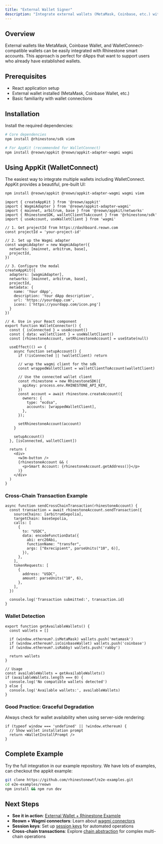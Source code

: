 ```yaml
---
title: "External Wallet Signer"
description: "Integrate external wallets (MetaMask, Coinbase, etc.) with Rhinestone smart accounts."
---
```


## Overview

External wallets like MetaMask, Coinbase Wallet, and WalletConnect-compatible wallets can be easily integrated with Rhinestone smart accounts. This approach is perfect for dApps that want to support users who already have established wallets.

## Prerequisites

- React application setup  
- External wallet installed (MetaMask, Coinbase Wallet, etc.)
- Basic familiarity with wallet connections

## Installation

Install the required dependencies:

```bash
# Core dependencies
npm install @rhinestone/sdk viem

# For AppKit (recommended for WalletConnect)
npm install @reown/appkit @reown/appkit-adapter-wagmi wagmi
```

## Using AppKit (WalletConnect)

The easiest way to integrate multiple wallets including WalletConnect. AppKit provides a beautiful, pre-built UI:

```bash
npm install @reown/appkit @reown/appkit-adapter-wagmi wagmi viem
```

```tsx
import { createAppKit } from '@reown/appkit'
import { WagmiAdapter } from '@reown/appkit-adapter-wagmi'
import { mainnet, arbitrum, base } from '@reown/appkit/networks'
import { RhinestoneSDK, walletClientToAccount } from '@rhinestone/sdk'
import { useAccount, useWalletClient } from 'wagmi'

// 1. Get projectId from https://dashboard.reown.com
const projectId = 'your-project-id'

// 2. Set up the Wagmi adapter
const wagmiAdapter = new WagmiAdapter({
  networks: [mainnet, arbitrum, base],
  projectId,
})

// 3. Configure the modal
createAppKit({
  adapters: [wagmiAdapter],
  networks: [mainnet, arbitrum, base],
  projectId,
  metadata: {
    name: 'Your dApp',
    description: 'Your dApp description',
    url: 'https://yourdapp.com',
    icons: ['https://yourdapp.com/icon.png']
  }
})

// 4. Use in your React component
export function WalletConnector() {
  const { isConnected } = useAccount()
  const { data: walletClient } = useWalletClient()
  const [rhinestoneAccount, setRhinestoneAccount] = useState(null)

  useEffect(() => {
    async function setupAccount() {
      if (!isConnected || !walletClient) return

      // wrap the wagmi client for the sdk
      const wrappedWalletClient = walletClientToAccount(walletClient)

      // Use the connected wallet client
      const rhinestone = new RhinestoneSDK({
        apiKey: process.env.RHINESTONE_API_KEY,
      })
      const account = await rhinestone.createAccount({
        owners: {
          type: "ecdsa",
          accounts: [wrappedWalletClient],
        },
      });

      setRhinestoneAccount(account)
    }

    setupAccount()
  }, [isConnected, walletClient])

  return (
    <div>
      <w3m-button />
      {rhinestoneAccount && (
        <p>Smart Account: {rhinestoneAccount.getAddress()}</p>
      )}
    </div>
  )
}
```

### Cross-Chain Transaction Example

```tsx
async function sendCrossChainTransaction(rhinestoneAccount) {
  const transaction = await rhinestoneAccount.sendTransaction({
    sourceChains: [arbitrumSepolia],
    targetChain: baseSepolia,
    calls: [
      {
        to: "USDC",
        data: encodeFunctionData({
          abi: erc20Abi,
          functionName: "transfer",
          args: ["0xrecipient", parseUnits("10", 6)],
        }),
      },
    ],
    tokenRequests: [
      {
        address: "USDC",
        amount: parseUnits("10", 6),
      },
    ],
  })
  
  console.log('Transaction submitted:', transaction.id)
}
```

### Wallet Detection

```tsx
export function getAvailableWallets() {
  const wallets = []
  
  if (window.ethereum?.isMetaMask) wallets.push('metamask')
  if (window.ethereum?.isCoinbaseWallet) wallets.push('coinbase')
  if (window.ethereum?.isRabby) wallets.push('rabby')
  
  return wallets
}

// Usage
const availableWallets = getAvailableWallets()
if (availableWallets.length === 0) {
  console.log('No compatible wallets detected')
} else {
  console.log('Available wallets:', availableWallets)
}
```

### Good Practice: Graceful Degradation

Always check for wallet availability when using server-side rendering:

```tsx
if (typeof window === 'undefined' || !window.ethereum) {
  // Show wallet installation prompt
  return <WalletInstallPrompt />
}
```

## Complete Example

Try the full integration in our example repository. We have lots of examples, can checkout the appkit example:

```bash
git clone https://github.com/rhinestonewtf/e2e-examples.git
cd e2e-examples/reown
npm install && npm run dev
```

## Next Steps

- **See it in action**: [External Wallet + Rhinestone Example](https://github.com/rhinestonewtf/e2e-examples/tree/main/reown)
- **Reown + Wagmi connectors**: Learn about [wagmi connectors](https://docs.reown.com/appkit/next/core/installation)
- **Session keys**: Set up [session keys](../../smart-sessions/overview) for automated operations
- **Cross-chain transactions**: Explore [chain abstraction](../create-first-transaction) for complex multi-chain operations
